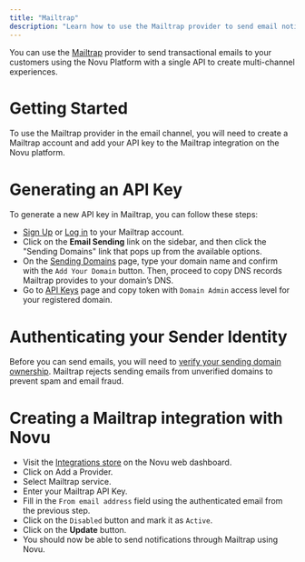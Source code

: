 ```yaml
---
title: "Mailtrap"
description: "Learn how to use the Mailtrap provider to send email notifications using Novu"
---
```


You can use the [Mailtrap](https://mailtrap.io/email-sending/) provider to send transactional emails to your customers using the Novu Platform with a single API to create multi-channel experiences.

# Getting Started

To use the Mailtrap provider in the email channel, you will need to create a Mailtrap account and add your API key to the Mailtrap integration on the Novu platform.

# Generating an API Key

To generate a new API key in Mailtrap, you can follow these steps:

- [Sign Up](https://mailtrap.io/register/signup) or [Log in](https://mailtrap.io/signin) to your Mailtrap account.
- Click on the **Email Sending** link on the sidebar, and then click the "Sending Domains" link that pops up from the available options.
- On the [Sending Domains](https://mailtrap.io/sending/domains) page, type your domain name and confirm with the `Add Your Domain` button. Then, proceed to copy DNS records Mailtrap provides to your domain’s DNS.
- Go to [API Keys](https://mailtrap.io/api-tokens) page and copy token with `Domain Admin` access level for your registered domain.

# Authenticating your Sender Identity

Before you can send emails, you will need to [verify your sending domain ownership](https://help.mailtrap.io/article/69-sending-domain-setup). Mailtrap rejects sending emails from unverified domains to prevent spam and email fraud.

# Creating a Mailtrap integration with Novu

- Visit the [Integrations store](https://web.novu.co/integrations?utm_campaign=docs-mailtrap) on the Novu web dashboard.
- Click on Add a Provider.
- Select Mailtrap service.
- Enter your Mailtrap API Key.
- Fill in the `From email address` field using the authenticated email from the previous step.
- Click on the `Disabled` button and mark it as `Active`.
- Click on the **Update** button.
- You should now be able to send notifications through Mailtrap using Novu.
